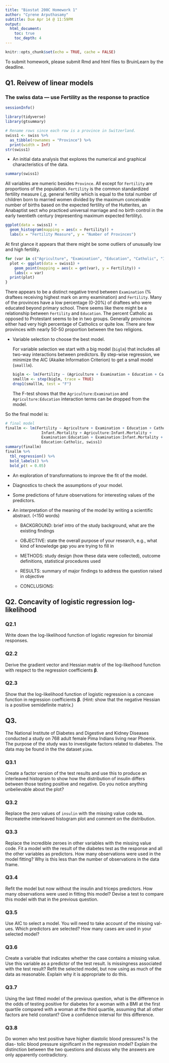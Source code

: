 ```yaml
---
title: "Biostat 200C Homework 1"
author: "Cyrene Arputhasamy"
subtitle: Due Apr 14 @ 11:59PM
output: 
  html_document:
    toc: true
    toc_depth: 4
---
```


```r
knitr::opts_chunk$set(echo = TRUE, cache = FALSE)
```

To submit homework, please submit Rmd and html files to BruinLearn by the deadline.


## Q1. Reivew of linear models 
### The swiss data — use Fertility as the response to practice
```r
sessionInfo()
```
```r
library(tidyverse)
library(gtsummary)
```
```r
# Rename rows since each row is a province in Switzerland. 
swiss1 <- swiss %>% 
  as_tibble(rownames = "Province") %>% 
  print(width = Inf)
str(swiss1)
```
- An initial data analysis that explores the numerical and graphical characteristics of the data.
```r
summary(swiss1)
```
All variables are numeric besides `Province`. All except for `Fertility` are proportions of the population. `Fertility` is the common standardized fertility measure _I_g_, general fertility which is equal to the total number of children born to married women divided by the maximum conceivable number of births based on the expected fertility of the Hutterites, an Anabaptist sect who practiced universal marriage and no birth control in the early twentieth century (representing maximum expected fertility). 
```r
ggplot(data = swiss1) +
  geom_histogram(mapping = aes(x = Fertility)) + 
  labs(x = "Fertility Measure", y = "Number of Provinces")
```
At first glance it appears that there might be some outliers of unusually low and high fertility. 
```r
for (var in c("Agriculture", "Examination", "Education", "Catholic", "Infant.Mortality")) {
  plot <- ggplot(data = swiss1) + 
    geom_point(mapping = aes(x = get(var), y = Fertility)) +
    labs(x = var)
  print(plot)
}
```
There appears to be a distinct negative trend between `Examination` (% draftees receiving highest mark on army examination) and `Fertility`. Many of the provinces have a low percentage (0-20%) of draftees who were educated beyond primary school. There seems like there might be a relationship between `Fertility` and `Education`. The percent Catholic as opposed to Protestant seems to be in two groups. Generally provinces either had very high percentage of Catholics or quite low. There are few provinces with nearly 50-50 proportion between the two religions. 

- Variable selection to choose the best model.

  For variable selection we start with a big model (`biglm`) that includes all two-way interactions between predictors. By step-wise regression, we minimize the AIC (Akaike Information Criterion) to get a small model (`smalllm`). 
```r
biglm <- lm(Fertility ~ (Agriculture + Examination + Education + Catholic + Infant.Mortality)^2, swiss1)
smalllm <- step(biglm, trace = TRUE)
drop1(smalllm, test = "F")
```
The F-test shows that the `Agriculture:Examination` and `Agriculture:Education` interaction terms can be dropped from the model. 

So the final model is:
```r
# final model
finallm <- lm(Fertility ~ Agriculture + Examination + Education + Catholic + 
                Infant.Mortality + Agriculture:Infant.Mortality + 
                Examination:Education + Examination:Infant.Mortality + 
                Education:Catholic, swiss1)
summary(finallm)
finallm %>%
  tbl_regression() %>%
  bold_labels() %>%
  bold_p(t = 0.05)
```

- An exploration of transformations to improve the fit of the model.

- Diagnostics to check the assumptions of your model.

- Some predictions of future observations for interesting values of the predictors.

- An interpretation of the meaning of the model by writing a scientific abstract. (<150 words)

  + BACKGROUND: brief intro of the study background, what are the existing findings
  
  + OBJECTIVE: state the overall purpose of your research, e.g., what kind of knowledge gap you are trying to fill in
  
  + METHODS: study design (how these data were collected), outcome definitions, statistical procedures used
  
  + RESULTS: summary of major findings to address the question raised in objective
  
  + CONCLUSIONS:


## Q2. Concavity of logistic regression log-likelihood 

### Q2.1

Write down the log-likelihood function of logistic regresion for binomial responses.

### Q2.2

Derive the gradient vector and Hessian matrix of the log-likelhood function with respect to the regression coefficients $\boldsymbol{\beta}$. 

### Q2.3

Show that the log-likelihood function of logistic regression is a concave function in regression coefficients $\boldsymbol{\beta}$. (Hint: show that the negative Hessian is a positive semidefinite matrix.)

## Q3.  

The National Institute of Diabetes and Digestive and Kidney Diseases conducted a study on 768 adult female Pima Indians living near Phoenix. The purpose of the study was to investigate factors related to diabetes. The data may be found in the the dataset `pima`.

### Q3.1

Create a factor version of the test results and use this to produce an interleaved histogram to show how the distribution of insulin differs between those testing positive and negative. Do you notice anything unbelievable about the plot?

### Q3.2

Replace the zero values of `insulin` with the missing value code `NA`. Recreatethe interleaved histogram plot and comment on the distribution.

### Q3.3

Replace the incredible zeroes in other variables with the missing value code. Fit a model with the result of the diabetes test as the response and all the other variables as predictors. How many observations were used in the model fitting? Why is this less than the number of observations in the data frame.

### Q3.4

Refit the model but now without the insulin and triceps predictors. How many observations were used in fitting this model? Devise a test to compare this model with that in the previous question.

### Q3.5

Use AIC to select a model. You will need to take account of the missing val- ues. Which predictors are selected? How many cases are used in your selected model?

### Q3.6

Create a variable that indicates whether the case contains a missing value. Use this variable as a predictor of the test result. Is missingness associated with the test result? Refit the selected model, but now using as much of the data as reasonable. Explain why it is appropriate to do this.

### Q3.7

Using the last fitted model of the previous question, what is the difference in the odds of testing positive for diabetes for a woman with a BMI at the first quartile compared with a woman at the third quartile, assuming that all other factors are held constant? Give a confidence interval for this difference.

### Q3.8 

Do women who test positive have higher diastolic blood pressures? Is the dias- tolic blood pressure significant in the regression model? Explain the distinction between the two questions and discuss why the answers are only apparently contradictory.